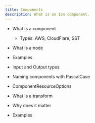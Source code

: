 ```yaml
---
title: Components
description: What is an Ion component.
---
```


- What is a component
  - Types: AWS, CloudFlare, SST

- What is a node
- Examples

- Input and Output types

- Naming components with PascalCase

- ComponentResourceOptions

- What is a transform
- Why does it matter
- Examples

